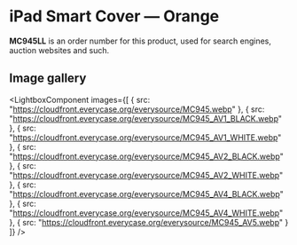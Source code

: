 
# iPad Smart Cover — Orange

<Callout type='info' emoji='👉🏻'>**MC945LL** is an order number for this product, used for search engines, auction websites and such.</Callout>

## Image gallery

<LightboxComponent
    images={[
      {
        src: "https://cloudfront.everycase.org/everysource/MC945.webp"
      },
      {
        src: "https://cloudfront.everycase.org/everysource/MC945_AV1_BLACK.webp"
      },
      {
        src: "https://cloudfront.everycase.org/everysource/MC945_AV1_WHITE.webp"
      },
      {
        src: "https://cloudfront.everycase.org/everysource/MC945_AV2_BLACK.webp"
      },
      {
        src: "https://cloudfront.everycase.org/everysource/MC945_AV2_WHITE.webp"
      },
      {
        src: "https://cloudfront.everycase.org/everysource/MC945_AV4_BLACK.webp"
      },
      {
        src: "https://cloudfront.everycase.org/everysource/MC945_AV4_WHITE.webp"
      },
      {
        src: "https://cloudfront.everycase.org/everysource/MC945_AV5.webp"
      }
    ]}
  />
